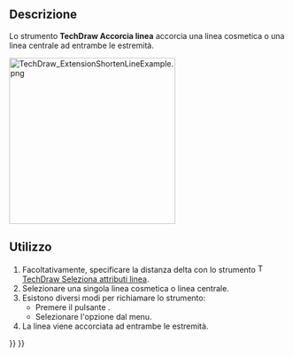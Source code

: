 <languages/>

{{Docnav/it
|[[TechDraw_ExtensionExtendLine/it|Estendi linea]]
|[[TechDraw_ExtensionLockUnlockView/it|Blocca/sblocca vista]]
|[[TechDraw_Workbench/it|TechDraw]]
|IconL=TechDraw_ExtensionExtendLine.svg
|IconR=TechDraw_ExtensionLockUnlockView.svg
|IconC=Workbench_TechDraw.svg
}}

{{GuiCommand/it
|Name=TechDraw ExtensionShortenLine
|Name=TechDraw Accorcia linea
|MenuLocation=TechDraw → Extensions: Attributi/Modifiche → Accorcia linea
|Workbenches=[[TechDraw_Workbench/it|TechDraw]]
|Shortcut=
|Version=0.20
|SeeAlso=[[TechDraw_ExtensionExtendLine/it|TechDraw Estendi linea]]
}}

<span id="Description"></span>
==Descrizione==

Lo strumento '''TechDraw Accorcia linea''' accorcia una linea cosmetica o una linea centrale ad entrambe le estremità.

[[Image:TechDraw_ExtensionShortenLineExample.png|300px]]
{{Caption|A destra una linea centrale accorciata ad entrambe le estremità}}

<span id="Usage"></span>
==Utilizzo==

# Facoltativamente, specificare la distanza delta con lo strumento [[Image:TechDraw_ExtensionSelectLineAttributes.svg|16px]] [[TechDraw_ExtensionSelectLineAttributes/it|TechDraw Seleziona attributi linea]].
# Selezionare una singola linea cosmetica o linea centrale.
# Esistono diversi modi per richiamare lo strumento:
#* Premere il pulsante {{Button|[[Image:TechDraw_ExtensionShortenLine.svg|16px]] [[TechDraw_ExtensionShortenLine/it|Accorcia linea]]}}.
#* Selezionare l'opzione {{MenuCommand|TechDraw → Estensioni: Attributi/Modifiche → [[Image:TechDraw_ExtensionShortenLine.svg|16px]] Accorcia linea}} dal menu.
# La linea viene accorciata ad entrambe le estremità.


{{Docnav/it
|[[TechDraw_ExtensionExtendLine/it|Estendi linea]]
|[[TechDraw_ExtensionLockUnlockView/it|Blocca/sblocca vista]]
|[[TechDraw_Workbench/it|TechDraw]]
|IconL=TechDraw_ExtensionExtendLine.svg
|IconR=TechDraw_ExtensionLockUnlockView.svg
|IconC=Workbench_TechDraw.svg
}}

{{TechDraw_Tools_navi{{#translation:}}}}
{{Userdocnavi{{#translation:}}}}